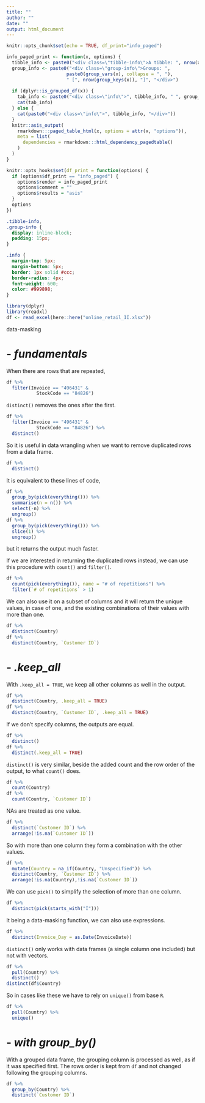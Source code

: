 ---
title: ""
author: ""
date: ""
output: html_document
---

```{r setup, include=FALSE}
knitr::opts_chunk$set(echo = TRUE, df_print="info_paged")
```

```{r, echo=FALSE}
info_paged_print <- function(x, options) {
  tibble_info <- paste0("<div class=\"tibble-info\">A tibble: ", nrow(x), " x ", ncol(x), "</div>")
  group_info <- paste0("<div class=\"group-info\">Groups: ", 
                      paste0(group_vars(x), collapse = ", "), 
                      " [", nrow(group_keys(x)), "]", "</div>")
  
  if (dplyr::is_grouped_df(x)) {
    tab_info <- paste0("<div class=\"info\">", tibble_info, " ", group_info, "</div>")
    cat(tab_info)
  } else {
    cat(paste0("<div class=\"info\">", tibble_info, "</div>"))
  }
  knitr::asis_output(
    rmarkdown:::paged_table_html(x, options = attr(x, "options")),
    meta = list(
      dependencies = rmarkdown:::html_dependency_pagedtable()
    )
  )
}

knitr::opts_hooks$set(df_print = function(options) {
  if (options$df_print == "info_paged") {
    options$render = info_paged_print
    options$comment = ""
    options$results = "asis"
  }
  options
})
```

```{css, echo=FALSE}
.tibble-info,
.group-info {
  display: inline-block;
  padding: 15px;
}

.info {
  margin-top: 5px;
  margin-bottom: 5px;
  border: 1px solid #ccc;
  border-radius: 4px;
  font-weight: 600;
  color: #999898;
}
```

```{r, message = FALSE, echo=FALSE}
library(dplyr)
library(readxl)
df <- read_excel(here::here("online_retail_II.xlsx"))
```

data-masking

# - *fundamentals*

When there are rows that are repeated,

```{r}
df %>%
  filter(Invoice == "496431" & 
           StockCode == "84826")
```

`distinct()` removes the ones after the first.

```{r}
df %>%
  filter(Invoice == "496431" & 
           StockCode == "84826") %>%
  distinct()
```

So it is useful in data wrangling when we want to remove duplicated rows from a data frame.

```{r}
df %>%
  distinct()
```

It is equivalent to these lines of code,

```{r}
df %>%
  group_by(pick(everything())) %>%
  summarise(n = n()) %>%
  select(-n) %>%
  ungroup()
df %>%
  group_by(pick(everything())) %>%
  slice(1) %>%
  ungroup()
```

but it returns the output much faster.

If we are interested in returning the duplicated rows instead, we can use this procedure with `count()` and `filter()`.

```{r}
df %>%
  count(pick(everything()), name = "# of repetitions") %>%
  filter(`# of repetitions` > 1)
```

We can also use it on a subset of columns and it will return the unique values, in case of one, and the existing combinations of their values with more than one.

```{r}
df %>%
  distinct(Country)
df %>%
  distinct(Country, `Customer ID`)
```

# - *.keep_all*

With `.keep_all = TRUE`, we keep all other columns as well in the output.

```{r}
df %>%
  distinct(Country, .keep_all = TRUE)
df %>%
  distinct(Country, `Customer ID`, .keep_all = TRUE)
```

If we don't specify columns, the outputs are equal.

```{r}
df %>%
  distinct()
df %>%
  distinct(.keep_all = TRUE)
```

`distinct()` is very similar, beside the added count and the row order of the output, to what `count()` does.

```{r}
df %>%
  count(Country)
df %>%
  count(Country, `Customer ID`)
```

NAs are treated as one value.

```{r}
df %>%
  distinct(`Customer ID`) %>%
  arrange(!is.na(`Customer ID`))
```

So with more than one column they form a combination with the other values.

```{r}
df %>%
  mutate(Country = na_if(Country, "Unspecified")) %>%
  distinct(Country, `Customer ID`) %>%
  arrange(!is.na(Country),!is.na(`Customer ID`))
```

We can use `pick()` to simplify the selection of more than one column.

```{r}
df %>%
  distinct(pick(starts_with("I")))
```

It being a data-masking function, we can also use expressions. 

```{r}
df %>%
  distinct(Invoice_Day = as.Date(InvoiceDate))
```

`distinct()` only works with data frames (a single column one included) but not with vectors.

```{r, error = TRUE, df_print = "paged"}
df %>%
  pull(Country) %>%
  distinct()
distinct(df$Country)
```

So in cases like these we have to rely on `unique()` from base `R`.

```{r, df_print = "paged"}
df %>%
  pull(Country) %>%
  unique()
```

# - *with group_by()*

With a grouped data frame, the grouping column is processed as well, as if it was specified first.
The rows order is kept from `df` and not changed following the grouping columns.

```{r}
df %>%
  group_by(Country) %>%
  distinct(`Customer ID`)
```